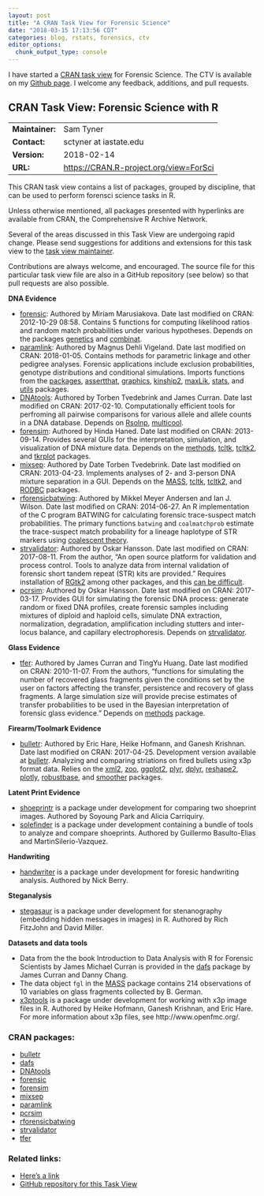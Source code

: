 ```yaml
---
layout: post
title: "A CRAN Task View for Forensic Science"
date: "2018-03-15 17:13:56 CDT"
categories: blog, rstats, forensics, ctv
editor_options: 
  chunk_output_type: console
---
```


I have started a [CRAN task view](https://cran.r-project.org/web/views/) for Forensic Science. The CTV is available on my [Github page](https://github.com/sctyner/ctv-forsci). I welcome any feedback, additions, and pull requests.  


CRAN Task View: Forensic Science with R
---------------------------------------

|                 |                                            
|-----------------|------------------------------------------  
| **Maintainer:** | Sam Tyner                                  
| **Contact:**    | sctyner at iastate.edu                     
| **Version:**    | 2018-02-14                                 
| **URL:**        | <https://CRAN.R-project.org/view=ForSci>   

This CRAN task view contains a list of packages, grouped by discipline, that can be used to perform forensci science tasks in R.

Unless otherwise mentioned, all packages presented with hyperlinks are available from CRAN, the Comprehensive R Archive Network.

Several of the areas discussed in this Task View are undergoing rapid change. Please send suggestions for additions and extensions for this task view to the [task view maintainer](mailto:sctyner@iastate.edu).

Contributions are always welcome, and encouraged. The source file for this particular task view file are also in a GitHub repository (see below) so that pull requests are also possible.

**DNA Evidence**

-   [forensic](https://cran.r-project.org/package=forensic/index.html): Authored by Miriam Marusiakova. Date last modified on CRAN: 2012-10-29 08:58. Contains 5 functions for computing likelihood ratios and random match probabilities under various hypotheses. Depends on the packages [genetics](../packages/genetics/index.html) and [combinat](../packages/combinat).
-   [paramlink](https://cran.r-project.org/package=paramlink/index.html): Authored by Magnus Dehli Vigeland. Date last modified on CRAN: 2018-01-05. Contains methods for parametric linkage and other pedigree analyses. Forensic applications include exclusion probabilities, genotype distributions and conditional simulations. Imports functions from the [packages](../packages/packages/index.html), [assertthat](../packages/assertthat/index.html), [graphics](../packages/graphics/index.html), [kinship2](../packages/kinship2/index.html), [maxLik](../packages/maxLik/index.html), [stats](../packages/stats/index.html), and [utils](../packages/utils) packages.
-   [DNAtools](https://cran.r-project.org/package=DNAtools/index.html): Authored by Torben Tvedebrink and James Curran. Date last modified on CRAN: 2017-02-10. Computationally efficient tools for perfroming all pairwise comparisons for various allele and allele counts in a DNA database. Depends on [Rsolnp](../packages/Rsolnp/index.html), [multicool](../packages/multicool).
-   [forensim](https://cran.r-project.org/package=forensim/index.html): Authored by Hinda Haned. Date last modified on CRAN: 2013-09-14. Provides several GUIs for the interpretation, simulation, and visualization of DNA mixture data. Depends on the [methods](../packages/methods/index.html), [tcltk](../packages/tcltk/index.html), [tcltk2](../packages/tcltk2/index.html), and [tkrplot](../packages/tkrplot) packages.
-   [mixsep](https://cran.r-project.org/package=mixsep/index.html): Authored by Date Torben Tvedebrink. Date last modified on CRAN: 2013-04-23. Implements analyses of 2- and 3-person DNA mixture separation in a GUI. Depends on the [MASS](../packages/MASS/index.html), [tcltk](../packages/tcltk/index.html), [tcltk2](../packages/tcltk2/index.html), and [RODBC](../packages/RODBC) packages.
-   [rforensicbatwing](https://cran.r-project.org/package=rforensicbatwing): Authored by Mikkel Meyer Andersen and Ian J. Wilson. Date last modified on CRAN: 2014-06-27. An R implementation of the C program BATWING for calculating forensic trace-suspect match probabilities. The primary functions `batwing` and `coalmatchprob` estimate the trace-suspect match probability for a lineage haplotype of STR markers using [coalescent theory](https://en.wikipedia.org/wiki/Coalescent_theory).
-   [strvalidator](https://cran.r-project.org/package=strvalidator/index.html): Authored by Oskar Hansson. Date last modified on CRAN: 2017-08-11. From the author, "An open source platform for validation and process control. Tools to analyze data from internal validation of forensic short tandem repeat (STR) kits are provided." Requires installation of [RGtk2](../packages/RGtk2) among other packages, and this [can be difficult](https://gist.github.com/sebkopf/9405675#troubleshooting-for-gtk-224-issues).
-   [pcrsim](https://cran.r-project.org/package=pcrsim/index.html): Authored by Oskar Hansson. Date last modified on CRAN: 2017-03-17. Provides GUI for simulating the forensic DNA process: generate random or fixed DNA profiles, create forensic samples including mixtures of diploid and haploid cells, simulate DNA extraction, normalization, degradation, amplification including stutters and inter-locus balance, and capillary electrophoresis. Depends on [strvalidator](../packages/strvalidator).

**Glass Evidence**

-   [tfer](https://cran.r-project.org/package=tfer/index.html): Authored by James Curran and TingYu Huang. Date last modified on CRAN: 2010-11-07. From the authors, "functions for simulating the number of recovered glass fragments given the conditions set by the user on factors affecting the transfer, persistence and recovery of glass fragments. A large simulation size will provide precise estimates of transfer probabilities to be used in the Bayesian interpretation of forensic glass evidence." Depends on [methods](../packages/methods) package.

**Firearm/Toolmark Evidence**

-   [bulletr](https://cran.r-project.org/package=bulletr/index.html): Authored by Eric Hare, Heike Hofmann, and Ganesh Krishnan. Date last modified on CRAN: 2017-04-25. Development version available at [<span class="GitHub">bulletr</span>](https://github.com/CSAFE-ISU/bulletr/). Analyzing and comparing striations on fired bullets using x3p format data. Relies on the [xml2](../packages/xml2/index.html), [zoo](../packages/zoo/index.html), [ggplot2](../packages/ggplot2/index.html), [plyr](../packages/plyr/index.html), [dplyr](../packages/dplyr/index.html), [reshape2](../packages/reshape2/index.html), [plotly](../packages/plotly/index.html), [robustbase](../packages/robustbase/index.html), and [smoother](../packages/smoother) packages.

**Latent Print Evidence**

-   [<span class="GitHub">shoeprintr</span>](https://github.com/CSAFE-ISU/shoeprintr/) is a package under development for comparing two shoeprint images. Authored by Soyoung Park and Alicia Carriquiry.
-   [<span class="GitHub">solefinder</span>](https://github.com/CSAFE-ISU/solefinder/) is a package under development containing a bundle of tools to analyze and compare shoeprints. Authored by Guillermo Basulto-Elias and MartinSilerio-Vazquez.

**Handwriting**

-   [<span class="GitHub">handwriter</span>](https://github.com/CSAFE-ISU/handwriter/) is a package under development for foresic handwriting analysis. Authored by Nick Berry.

**Steganalysis**

-   [<span class="GitHub">stegasaur</span>](https://github.com/richfitz/stegasaur/) is a package under development for stenanography (embedding hidden messages in images) in R. Authored by Rich FitzJohn and David Miller.

**Datasets and data tools**

-   Data from the the book Introduction to Data Analysis with R for Forensic Scientists by James Michael Curran is provided in the [dafs](https://cran.r-project.org/package=dafs) package by James Curran and Danny Chang.
-   The data object `fgl` in the [MASS](https://cran.r-project.org/package=MASS) package contains 214 observations of 10 variables on glass fragments collected by B. German.
-   [<span class="GitHub">x3ptools</span>](https://github.com/heike/x3ptools/) is a package under development for working with x3p image files in R. Authored by Heike Hofmann, Ganesh Krishnan, and Eric Hare. For more information about x3p files, see http://www.openfmc.org/.

### CRAN packages:

-   [bulletr](https://cran.r-project.org/package=bulletr)
-   [dafs](https://cran.r-project.org/package=dafs)
-   [DNAtools](https://cran.r-project.org/package=DNAtools)
-   [forensic](https://cran.r-project.org/package=forensic)
-   [forensim](https://cran.r-project.org/package=forensim)
-   [mixsep](https://cran.r-project.org/package=mixsep)
-   [paramlink](https://cran.r-project.org/package=paramlink)
-   [pcrsim](https://cran.r-project.org/package=pcrsim)
-   [rforensicbatwing](https://cran.r-project.org/package=rforensicbatwing)
-   [strvalidator](https://cran.r-project.org/package=strvalidator)
-   [tfer](https://cran.r-project.org/package=tfer)

### Related links:

-   [Here's a link](http://sctyner.github.io)
-   [GitHub repository for this Task View](https://github.com/sctyner/ctv-forsci)
